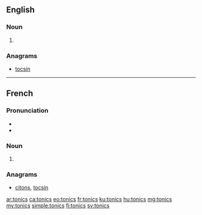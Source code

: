 ==English==

===Noun===
{{head|en|plural}}

# {{plural of|tonic|lang=en}}

===Anagrams===
* [[tocsin]]

----

==French==

===Pronunciation===
* {{IPA|/tɔ.nik/|lang=fr}}
* {{homophones|tonics|tonique|toniques|lang=fr}}

===Noun===
{{head|fr|plural|g=m}}

# {{plural of|tonic|lang=fr}}

===Anagrams===
* [[citons#French|citons]], [[tocsin#French|tocsin]]

[[ar:tonics]]
[[ca:tonics]]
[[eo:tonics]]
[[fr:tonics]]
[[ku:tonics]]
[[hu:tonics]]
[[mg:tonics]]
[[my:tonics]]
[[simple:tonics]]
[[fi:tonics]]
[[sv:tonics]]